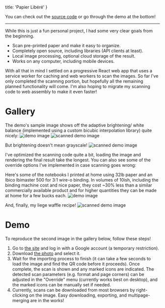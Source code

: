   title: 'Papier Libéré'
}

You can check out the
[source code](https://github.com/david-boles/papier_libere)
or go through the demo at the bottom!

---

While this is just a fun personal project, I had some very clear goals from the beginning.

- Scan pre-printed paper and make it easy to organize.
- Completely open source, including libraries (API clients at least).
- Local image processing, optional cloud storage of the result.
- Works on any computer, including mobile devices.

With all that in mind I settled on a progressive React web app that uses a service worker for caching and web workers
to scan the images. So far I've only completed the scanning portion, but hopefully all the remaining planned functionality
will come. I'm also hoping to migrate my scanning code to web assembly to make it even faster!

# Gallery
The demo's sample image shows off the adaptive brightening/ white balance (implemented using a custom bicubic interpolation library) quite nicely:
![demo image](https://raw.githubusercontent.com/david476/papier_libere/master/demo/IMG_20181201_014619.jpg)
![scanned demo image](https://raw.githubusercontent.com/david476/papier_libere/master/demo/619-scanned.png)

But brightening doesn't mean grayscale!
![scanned demo image](https://raw.githubusercontent.com/david476/papier_libere/master/demo/103-scanned.png)

I've optimized the scanning code quite a bit, loading the image and rendering the final result take the longest. You can also see some of the override options I've implemented in case scanning goes wrong:
<YouTube id='omjTmM8u6qA'/>

Here's some of the notebooks I printed at home using 32lb paper and an Ibico Ibimaster 500 for 3:1 wire-o binding. In volumes of 10ish, including the binding machine cost and nice paper, they cost ~30% less than a similar commercially available product and for higher quantities they can be made at home for a few bucks each.
![demo image](https://raw.githubusercontent.com/david476/papier_libere/master/demo/IMG_20181201_021359.jpg)

And, finally, my liege waffle recipe!
![scanned demo image](https://raw.githubusercontent.com/david476/papier_libere/master/demo/102-scanned.png)

# Demo
To reproduce the second image in the gallery below, follow these steps!

1. Go to [the site](https://www.papierlibere.com/) and log in with a Google account (a temporary restriction).
2. Download [the photo](https://raw.githubusercontent.com/david476/papier_libere/master/demo/IMG_20181201_014619.jpg) and select it.
3. Wait for the importing process to finish (it can take a few seconds to load the image and find the QR code before it proceeds). Once complete, the scan is shown and any marked icons are indicated. The detected scan parameters (e.g. format and page corners) can be adjusted in the "Override" menu (currently works best on desktop), and the marked icons can be manually set if needed.
4. Currently, scans can be downloaded from most browsers by right-clicking on the image. Easy downloading, exporting, and multipage-merging are in the works!

